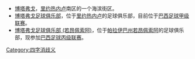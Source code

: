 * [[博塔弗戈|博塔弗戈]]，{{BRA}}[[里约热内卢|里约热内卢]]南区的一个海滨街区。
* [[博塔弗戈足球俱乐部|博塔弗戈足球俱乐部]]，位于{{BRA}}[[里约热内卢|里约热内卢]]的足球俱乐部，目前位于[[巴西足球甲级联赛|巴西足球甲级联赛]]。
* [[博塔弗戈足球俱乐部_(若昂佩索阿)|博塔弗戈足球俱乐部 (若昂佩索阿)]]，位于{{BRA}}[[帕拉伊巴州|帕拉伊巴州]][[若昂佩索阿|若昂佩索阿]]的足球俱乐部，现参加[[巴西足球丙级联赛|巴西足球丙级联赛]]。
{{消歧义}}

[[Category:四字消歧义|Category:四字消歧义]]